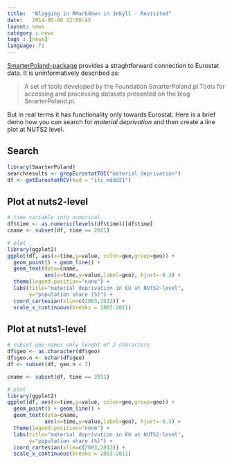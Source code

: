```yaml
---
title:  "Blogging in RMarkdown in Jekyll - Revisited"
date:   2014-05-08 12:00:45
layout: news
category : news
tags : [news]
language: fi
---
```



[SmarterPoland-package](http://cran.r-project.org/web/packages/SmarterPoland/index.html) provides a straghtforward connection to Eurostat data. It is uninformatively described as:

>A set of tools developed by the Foundation SmarterPoland.pl
>Tools for accessing and processing datasets presented on the blog SmarterPoland.pl.

But in real terms it has functionality only towards Eurostat. Here is a brief demo how you can search for *material deprivation* and then create a line plot at NUTS2 level.

## Search

```r
library(SmarterPoland)
searchresults <- grepEurostatTOC("material deprivation")
df <- getEurostatRCV(kod = "ilc_mddd21")
```

## Plot at nuts2-level

```r
# time variable into numerical
df$time <- as.numeric(levels(df$time))[df$time]
cname <- subset(df, time == 2011)

# plot
library(ggplot2)
ggplot(df, aes(x=time,y=value, color=geo,group=geo)) + 
  geom_point() + geom_line() +
  geom_text(data=cname, 
            aes(x=time,y=value,label=geo), hjust=-0.3) +
  theme(legend.position="none") +
  labs(title="material deprivation in EU at NUTS2-level",
       y="population share (%)") +
  coord_cartesian(xlim=c(2003,2012)) +
  scale_x_continuous(breaks = 2003:2011)
```


## Plot at nuts1-level

```r
# subset geo-names only lenght of 2 characters
df$geo <- as.character(df$geo)
df$geo.n <- nchar(df$geo)
df <- subset(df, geo.n < 3)

cname <- subset(df, time == 2011)

# plot
library(ggplot2)
ggplot(df, aes(x=time,y=value, color=geo,group=geo)) + 
  geom_point() + geom_line() +
  geom_text(data=cname, 
            aes(x=time,y=value,label=geo), hjust=-0.3) +
  theme(legend.position="none") +
  labs(title="material deprivation in EU at NUTS2-level",
       y="population share (%)") +
  coord_cartesian(xlim=c(2003,2012)) +
  scale_x_continuous(breaks = 2003:2011)
```

